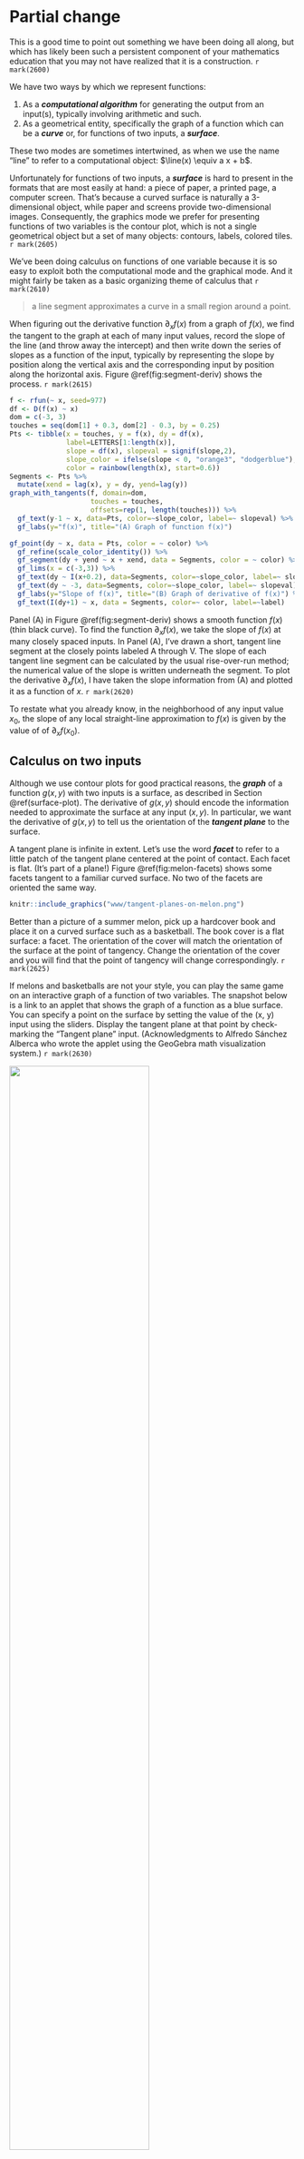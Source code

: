 # Partial change

This is a good time to point out something we have been doing all along, but which has likely been such a persistent component of your mathematics education that you may not have realized that it is a construction. `r mark(2600)`

We have two ways by which we represent functions:

1. As a ***computational algorithm*** for generating the output from an input(s), typically involving arithmetic and such. 
2. As a geometrical entity, specifically the graph of a function which can be a ***curve*** or, for functions of two inputs, a ***surface***.

These two modes are sometimes intertwined, as when we use the name "line" to refer to a computational object: $\line(x) \equiv a x + b$.

Unfortunately for functions of two inputs, a ***surface*** is hard to present in the formats that are most easily at hand: a piece of paper, a printed page, a computer screen. That's because a curved surface is naturally a 3-dimensional object, while paper and screens provide two-dimensional images. Consequently, the graphics mode we prefer for presenting functions of two variables is the contour plot, which is not a single geometrical object but a set of many objects: contours, labels, colored tiles.  `r mark(2605)`

We've been doing calculus on functions of one variable because it is so easy to exploit both the computational mode and the graphical mode. And it might fairly be taken as a basic organizing theme of calculus that  `r mark(2610)`

> a line segment approximates a curve in a small region around a point.

When figuring out the derivative function $\partial_x f(x)$ from a graph of $f(x)$, we find the tangent to the graph at each of many input values, record the slope of the line (and throw away the intercept) and then write down the series of slopes as a function of the input, typically by representing the slope by position along the vertical axis and the corresponding input by position along the horizontal axis. Figure \@ref(fig:segment-deriv) shows the process. `r mark(2615)`

```r
f <- rfun(~ x, seed=977)
df <- D(f(x) ~ x)
dom = c(-3, 3)
touches = seq(dom[1] + 0.3, dom[2] - 0.3, by = 0.25)
Pts <- tibble(x = touches, y = f(x), dy = df(x), 
              label=LETTERS[1:length(x)],
              slope = df(x), slopeval = signif(slope,2),
              slope_color = ifelse(slope < 0, "orange3", "dodgerblue"),
              color = rainbow(length(x), start=0.6)) 
Segments <- Pts %>%
  mutate(xend = lag(x), y = dy, yend=lag(y))
graph_with_tangents(f, domain=dom, 
                    touches = touches,
                    offsets=rep(1, length(touches))) %>%
  gf_text(y-1 ~ x, data=Pts, color=~slope_color, label=~ slopeval) %>%
  gf_labs(y="f(x)", title="(A) Graph of function f(x)")

gf_point(dy ~ x, data = Pts, color = ~ color) %>%
  gf_refine(scale_color_identity()) %>%
  gf_segment(dy + yend ~ x + xend, data = Segments, color = ~ color) %>%
  gf_lims(x = c(-3,3)) %>%
  gf_text(dy ~ I(x+0.2), data=Segments, color=~slope_color, label=~ slopeval) %>%
  gf_text(dy ~ -3, data=Segments, color=~slope_color, label=~ slopeval) %>%
  gf_labs(y="Slope of f(x)", title="(B) Graph of derivative of f(x)") %>%
  gf_text(I(dy+1) ~ x, data = Segments, color=~ color, label=~label)
```

Panel (A) in Figure \@ref(fig:segment-deriv) shows a smooth function $f(x)$ (thin black curve). To find the function $\partial_x f(x)$, we take the slope of $f(x)$ at many closely spaced inputs. In Panel (A), I've drawn a short, tangent line segment at the closely points labeled A through V. The slope of each tangent line segment can be calculated by the usual rise-over-run method; the numerical value of the slope is written underneath the segment. To plot the derivative $\partial_x f(x)$, I have taken the slope information from (A) and plotted it as a function of $x$. `r mark(2620)`

To restate what you already know, in the neighborhood of any input value $x_0$, the slope of any local straight-line approximation to $f(x)$ is given by the value of of $\partial_x f(x_0)$. 

## Calculus on two inputs

Although we use contour plots for good practical reasons, the ***graph*** of a function $g(x,y)$ with two inputs is a surface, as described in Section \@ref(surface-plot). The derivative of $g(x,y)$ should encode the information needed to approximate the surface at any input $(x,y)$. In particular, we want the derivative of $g(x,y)$ to tell us the orientation of the ***tangent plane*** to the surface.

A tangent plane is infinite in extent. Let's use the word ***facet*** to refer to a little patch of the tangent plane centered at the point of contact. Each facet is flat. (It's part of a plane!) Figure \@ref(fig:melon-facets) shows some facets tangent to a familiar curved surface. No two of the facets are oriented the same way.

```r
knitr::include_graphics("www/tangent-planes-on-melon.png")
```

Better than a picture of a summer melon, pick up a hardcover book and place it on a curved surface such as a basketball. The book cover is a flat surface: a facet. The orientation of the cover will match the orientation of the surface at the point of tangency. Change the orientation of the cover and you will find that the point of tangency will change correspondingly.  `r mark(2625)`

If melons and basketballs are not your style, you can play the same game on an interactive graph of a function of two variables. The snapshot below is a link to an applet that shows the graph of a function as a blue surface. You can specify a point on the surface by setting the value of the (x, y) input using the sliders. Display the tangent plane at that point by check-marking the "Tangent plane" input. (Acknowledgments to Alfredo Sánchez Alberca who wrote the applet using the GeoGebra math visualization system.) `r mark(2630)`


<a href="https://www.geogebra.org/m/wTh7KKd3" target="_blank"><img src="www/geogebra-tangent-app.png" width="70%"></a>

 `r mark(2635)`



For the purposes of computation by eye, a contour graph of a surface can be easier to deal with. Figure \@ref(fig:whole-plot) shows the contour graph of a smoothly varying function. Three points have been labeled A, B, and C.  `r mark(2640)`


```r
g <- rfun(~ x + y, seed=382)
Pts <- tibble::tribble(
  ~ x, ~ y, ~ label,
  -1, 1, "A",
  1.5, 1.2, "B",
  -1.7, -1.7, "C"
)
P <- contour_plot(g(x, y) ~ x + y, domain(x=c(-3,3), y=c(-3,3))) %>%
  gf_text(y ~ x, data = Pts, color="orange3", label=~label) %>%
  gf_refine(coord_fixed())
dx <- D(g(x, y) ~ x)
dy <- D(g(x, y) ~ y)
xA <- -1
yA <- 1
gA <- function(x, y) {g(xA, yA) + dx(xA, yA)*(x-xA) + dy(xA,yA)*(y-yA)}
PA <- contour_plot(gA(x, y) ~ x + y, domain(x=xA + 3*c(-.1, .1), y=yA +3*c(-.1, .1))) %>%
  gf_text(y ~ x, data = Pts %>% filter(label=="A"), label=~label, color="orange3", size=12)%>%
  gf_refine(coord_fixed())
PzA <- contour_plot(g(x, y) ~ x + y, domain(x=xA + 3*c(-.1, .1), y=yA +3*c(-.1, .1))) %>%
  gf_text(y ~ x, data = Pts %>% filter(label=="A"), label=~label, color="orange3", size=12)%>%
  gf_refine(coord_fixed())

xB <- 1.5
yB <- 1.2
gB <- function(x, y) {g(xB, yB) + dx(xB, yB)*(x-xB) + dy(xB,yB)*(y-yB)}
PB<-   contour_plot(gB(x, y) ~ x + y, domain(x=c(xB-.1, xB+.1), y=c(yB-.1, yB+.1))) %>%
  gf_text(y ~ x, data = Pts %>% filter(label=="B"), label=~label, color="orange3", size=12)%>%
  gf_refine(coord_fixed())
PzB <- contour_plot(g(x, y) ~ x + y, domain(x=xB + 1*c(-.1, .1), y=yB +1*c(-.1, .1))) %>%
  gf_text(y ~ x, data = Pts %>% filter(label=="B"), label=~label, color="orange3", size=12)%>%
  gf_refine(coord_fixed())

xC <- -1.7
yC <- -1.7
gC<- function(x, y) {g(xC, yC) + dx(xC, yC)*(x-xC) + dy(xC,yC)*(y-yC)}
PC <- contour_plot(gC(x, y) ~ x + y, domain(x=c(xC-.1, xC+.1), y=c(yC-.1, yC+.1))) %>%
  gf_text(y ~ x, data = Pts %>% filter(label=="C"), label=~label, color="orange3", size=12)%>%
  gf_refine(coord_fixed())
PzC <- contour_plot(g(x, y) ~ x + y, domain(x=xC + 1*c(-.1, .1), y=yC +1*c(-.1, .1))) %>%
  gf_text(y ~ x, data = Pts %>% filter(label=="C"), label=~label, color="orange3", size=12)%>%
  gf_refine(coord_fixed())

```

```r
P
```


Zooming in on each of the marked points presents a simpler picture for each of them, although one that is different for each point. Each zoomed-in plot contains almost parallel, almost evenly spaced contours. If the surface had been exactly planar over the entire zoomed-in domain, the contours would be *exactly* parallel and exactly evenly spaced. We can approach such exact parallelness by zooming in more closely around the labeled point. `r mark(2645)`

```r
PzC
PzA
PzB
```

Just as the function $\line(x) \equiv a x + b$ describes a straight line, the function $\text{plane}(x, y) \equiv a + b x + c y$ describes a plane whose orientation is specified by the value of the parameters $b$ and $c$. `r mark(2650)`

In Figure \@ref(fig:facet-plot), the facets tangent to the original surface at A, B, and C are displayed. Comparing Figures \@ref(fig:zoomed-plot) and \@ref(fig:facet-plot) you can see that each facet has the same orientation as the surface; the contours face in the same way. `r mark(2655)`


```r
PC
PA
PB
```

Remember that the point of constructing such facets is to generalize the idea of a derivative from a function of one input $f(x)$ to functions of two and more inputs such as $g(x,y)$. Just as the derivative $\partial_x f(x_0)$ reflects the ***slope*** of the *line* tangent to the graph of $f(x)$ at $x=x_0$, our plan for the "derivative" of $g(x_0,y_0)$ is to represent the ***orientation*** of the facet tangent to the graph of $g(x,y)$  at $(x=x_0, y=y_0)$. The question for us now is what information is needed to specify an orientation. `r mark(2660)`

One clue comes from the formula for a function whose graph is a plane oriented in a particular direction:

$$\text{plane}(x,y) \equiv a + b x + cy$$

::: {.scaffolding}
To explore the roles of the parameters $b$ and $c$ in setting the orientation of the line, open a `r sandbox_link()`. The scaffolding code generates a particular instance of $\text{plane}(x,y)$ and plots it in two ways: a contour plot and a surface plot. Change the numerical values of $b$ and $c$ and observe how the orientation of the planar surface changes in the graphs. You can also see that the value of $a$ is irrelevant to the orientation of the plane, just as the intercept of a straight-line graph is irrelevant to the slope of that line. `r mark(2665)`

```r
plane <- makeFun(a + b*x + c*y ~ x + y, a = 1, b = -2.5, c = 1.6)
interactive_plot(plane(x, y) ~ x + y, domain(x=c(-2, 2), y=c(-2, 2)))
contour_plot(plane(x, y) ~ x + y, domain(x=c(-2, 2), y=c(-2, 2))) %>%
  gf_refine(coord_fixed())
```
As always it can be difficult to extract quantitative information from a surface plot. For the example here, you can see that the high-point on the surface is when $x$ is most negative and $y$ is most positive. Compare that to the contour plot to verify that that two modes are displaying the same surface. `r mark(2670)`


(Note: The `gf_refine(coord_fixed())` part of the contour-plot command makes numerical intervals on the horizontal and vertical axes have the same length.)
:::

An instructive experience is to pick up a rigid, flat object, for instance a smartphone or hardcover book. Hold the object level with pinched fingers at the mid-point of each of the short ends, as shown in Figure \@ref(fig:hold-book) (left).  `r mark(2675)`

```r
knitr::include_graphics("www/level-book.png")
knitr::include_graphics("www/rotated-book.png")
knitr::include_graphics("www/tipped-book.png")
```
You can tip the object in one direction by raising or lowering one hand. (middle picture) And you can tip the object in the other coordinate direction by rotating the object around the line joining the points grasped by the left and right hands. (right picture) By combining these two motions, you can orient the surface of the object in a wide range of directions. `r mark(2680)`

The purpose of this lesson is to show that two-numbers are sufficient to dictate the orientation of a plane. In terms of Figure \@ref(fig:hold-book) these are 1) the amount that one hand is raised relative to the other and 2) the angle of rotation around the hand-to-hand axis. `r mark(2685)`

Similarly, in the formula for a plane, the orientation is set by two numbers, $b$ and $c$ in $\text{plane}(x, y) \equiv a + b x + c y$.

How to find the right $b$ and $c$ for the tangent facet to a function $g(x,y)$ at a specific input $(x_0, y_0)$? Taking slices of $g(x,y)$ provides the answer. In particular, these two slices:
$\text{slice}_1(x) \equiv g(x, y_0) = a + b\, x + c\, y_0 \\ \text{slice}_2(y) \equiv g(x_0, y) = a + b x_0 + c\, y$

Look carefully at the formulas for the slices. In $\text{slice}_1(x)$, the value of $y$ is being held constant at $y=y_0$. Similarly, in $\text{slice}_2(y)$ the value of $x$ is held constant at $x=x_0$.  `r mark(2690)`

The parameters $b$ and $c$ can be read out from the derivatives of the respective slices:

$$b = \partial_x \text{slice}_1(x)\left.\strut\right|_{x=x_0} \ \ \text{and}\ \ c=\partial_y \text{slice}_2(y)\left.\strut\right|_{y=y_0}$$
These derivatives of slice functions are called ***partial derivatives***. The word "partial" refers to examining just one input at a time. Here, we're evaluating the partial derivative functions at a specific inputs, $x=x_0$ or $y=y_0$. `r mark(2695)`

You don't need to create the slices explicitly in order to calculate the partial derivatives. 
Simply differentiate $g(x, y)$ with respect to $x$ in order to get parameter $b$ and differentiate $g(x, y)$ with respect to $y$ to get parameter $c$. To demonstrate, we'll make use of the ***sum*** rule:
$$\partial_x g(x, y) = \underbrace{\partial_x a}_{=0} + \underbrace{\partial_x b x}_{=b} + \underbrace{\partial_x cy}_{=0} = b$$
Similarly, $$\partial_y g(x, y) = \underbrace{\partial_y a}_{=0} + \underbrace{\partial_y b x}_{=0} + \underbrace{\partial_y cy}_{=c} = c$$

::: {.takenote}
Get in the habit of noticing the subscript on the differentiation symbol $\partial$. When taking, for instance, $\partial_y f(x,y,z, \ldots)$, all variables other than $y$ are to be ***held constant***. Some examples: `r mark(2700)`

$$\partial_y 3 x^2 = 0\ \ \text{but}\ \ \ 
\partial_x 3 x^2 = 6x\\
\ \\
\partial_y 2 x^2 y = 2x^2\ \ \text{but}\ \ \
\partial_x 2 x^2 y = 4 x y
$$
:::


## All other things being equal ...

Recall that the derivative of a function of one variable, say, $\partial_x f(x)$ tells you, at each possible value of the input $x$, how much the output will change proportional to a small change in the value of the input. This is exactly what the first-order polynomial approximation (that is, the ***linear approximation***), is saying: for small $dx$, $$f(x+dx) = f(x) + \partial_x f(x) \times dx$$
The same logic applies for functions of two inputs:
$$g(x + \color{magenta}{dx}, y) = g(x,y) + \color{magenta}{\partial_x} g(x,y) \times \color{magenta}{dx}\\
\text{and} \\
g(x, y+\color{brown}{dy}) = g(x,y) + \color{brown}{\partial_y} g(x,y) \times \color{brown}{dy}$$

Each of these statements is about *changing one input* while *holding the other input(s) constant*. Or, as the more familiar expression goes, "The effect of changing one input  **all other things being equal**. `r mark(2705)`



::: {.objectives}
```r
state_objective("Deriv-4a", "Understand that there are many different slopes at any point of a non-constant function of 2 or more variables.")
state_objective("Deriv-4b", "Calculate partial derivatives on a contour plot")
state_objective("Deriv-4c", "Understand \"partial derivative\" as \"changing one input while holding constant all the other inputs.\"")
state_objective("Deriv-8b", "Calculate partial derivatives by \"changing one input while holding constant all the other inputs.\"")
state_objective("Deriv-4d", "Know the three properties of gradient vectors")
```
:::

Everything we've said about differentiation rules applies not just to functions of one input, $f(x)$, but to functions with two or more inputs, $g(x,y)$, $h(x,y,z)$ and so on.  `r mark(2710)`

## Gradient vector

For functions of two inputs, there are two partial derivatives. For functions of three inputs, there are three partial derivatives. We can, of course, collect the partial derivatives into Cartesian coordinate form. This collection is called the ***gradient vector***. `r mark(2715)`

Just as our notation for differences ($\cal D$) and derivatives ($\partial$) involves unusual typography on the letter "D," the notation for the gradient involves such unusual typography although this time on $\Delta$, the Greek version of "D." For the gradient symbol, turn $\Delta$ on its head: $\nabla$. That is,
$$\nabla g(x,y) \equiv \left(\stackrel\strut\strut\delta_x g(x,y), \ \ \delta_y g(x,y)\right)$$

Note that $\nabla g(x,y)$ is a function of both $x$ and $y$, so in general the gradient vector differs from place to place in the function's domain.

The graphics convention for drawing a gradient vector for a particular input, that is, $\nabla g(x_0, y_0)$, puts an arrow with its root at $(x_0, y_0)$, pointing in direction $\nabla g(x_0, y_0)$, as in Figure \@ref(fig:one-grad-arrow). `r mark(2720)`

```r
graw <- rfun( ~ x + y, seed=562)
g <- makeFun(graw(x, y)  ~ x & y)
contour_plot(g(x, y+.2) ~ x + y, domain(x=c(-2,2), y=c(0, 4))) %>%
  gf_text(2 ~ 1, label= ~"(x=1,y=2)", color="orange3", hjust=0, vjust=-0.50) %>%
  gradient_plot(g(x, y) ~ x + y, domain(x=c(1,2), y=c(2, 3)), npts=1, color="orange3", alpha=1) %>%
  gf_refine(coord_fixed())
```

A ***gradient field*** (see Figure \@ref(fig:gradient-field-A)) is the value of the gradient vector at each point in the function's domain. Graphically, in order to prevent over-crowding, the vectors are drawn at discrete points. The lengths of the drawn vectors are set proportional to the numerical length of $\nabla g(x, y)$, so a short vector means the surface is relatively level, a long vector means the surface is relatively steep.  `r mark(2725)`

```r
contour_plot(g(x, y+.2) ~ x + y, domain(x=c(-2,2), y=c(0, 4))) %>%
  gradient_plot(g(x, y) ~ x + y, color="orange3", alpha=1) %>%
  gf_refine(coord_fixed())
```

`r insert_calcZ_exercise("XX.XX", "9iowVB", "Exercises/Diff/partial-purple.Rmd")`

`r insert_calcZ_exercise("XX.XX", "qdkw", "Exercises/Diff/partial-tan.Rmd")`

`r insert_calcZ_exercise("XX.XX", "uekses", "Exercises/Diff/partial-doctor.Rmd")`

`r insert_calcZ_exercise("XX.XX", "wkd83", "Exercises/Diff/gradient-field-red.Rmd")`

`r insert_calcZ_exercise("XX.XX", "lkwciw", "Exercises/Diff/gradient-field-blue.Rmd")`

`r insert_calcZ_exercise("XX.XX", "xdkw", "Exercises/Diff/gradient-field-orange.Rmd")`




`r insert_calcZ_exercise("XX.XX", "vkdlw", "Exercises/Diff/partial-house.Rmd")`

`r insert_calcZ_exercise("XX.XX", "72ldw", "Exercises/Diff/spider-blow-lamp.Rmd")`


`r insert_calcZ_exercise("XX.XX", "oekse", "Exercises/Diff/grass-grows-red.Rmd")`

`r insert_calcZ_exercise("XX.XX", "uifJjv", "Exercises/Diff/aspen-let-cotton.Rmd")`

## Algorithmic optimization

In Chapter \@ref(optim-and-shape) we explored how to find an argmin of a function $f(x)$ with one input. Finding the argmin is easy and intuitive if you have a graph of $f(x)$: just look for the top of the hill. 

Figure \@ref(fig:optim-hill) shows an example. With a bit of practice you can see that the "top of the hill" is at roughly $(x=1, y=1)$ whereat the function takes on a value somewhat larger than 16. 

```r
graw <- rfun( ~ x + y, seed=68)
g <- makeFun(-graw(x, y)  ~ x & y)
contour_plot(g(x, y+.2) ~ x + y, domain(x=c(-2,2), y=c(-2, 2))) %>%
  gradient_plot(g(x, y) ~ x + y, color="orange3", alpha=0.25) %>%
  gf_refine(coord_fixed())
```
Many optimization problems involve objective functions with several or many inputs. Regrettably, it becomes very difficult to graph functions with 3 or more inputs. So, we can't rely on our visual intuition to find the top of the hill.

The key to optimization problems with many inputs is the derivative of the function. Figure \@ref(fig:optim-hill2) shows the gradient field of the same terrain graphed in Figure \@ref(fig:optim-hill). Even without seeing the surface or the contours, you can get to the top of the hill by picking a starting point and following the contours. Since there can be many hills in a complicated terrain, this approach will get you to the one "closest" to your starting point. In practice, modelers repeat the method for many different starting points until they reach a hilltop that's high enough for their purposes.

```r
gradient_plot(g(x, y) ~ x + y, 
  domain(x=c(-2,2), y=c(-2, 2)), 
  color="orange3", alpha=1) %>%
  gf_refine(coord_fixed())
```
Let's lay out the algorithm for using the gradient to find an argmax. In every optimization problem we assume we know the objective function $g(x, y, z, ...)$ and can compute the output of the function for any valid inputs.

**Step 1** We pick two starting points near to each other: ${\mathbf X}_0 = (x_0, y_0, z_0, \ldots)$ and ${\mathbf{X}_2 = (x_1, y_1, z_1, \ldots)$. (We're using the names ${\mathbf X}_0$ and ${\mathbf X}_1$ to denote the starting points, just as we might denote a place on Earth by a name like "Chicago." 

**Step 2** By evaluating $g()$ at ${\mathbf X}_0$ and ${\mathbf X}_1$ we can find the gradient vector near ${\mathbf X}_1$. 

$$\partial_\color{magenta}{x} g({\mathbf X}_1) \equiv \partial_\color{magenta}{x} g(x_1, y_1, z_1, \ldots) = \frac{g(\color{magenta}{x_1}, y_1, z_1, \ldots) - g(\color{magenta}{x_0}, y_1, z_1, \ldots)}{\color{magenta}{x_1 - x_0}}\\
\,\\
\partial_\color{brown}{y} g({\mathbf X}_1) \equiv\partial_\color{brown}{y} g(x_1, y_1, z_1, \ldots) = \frac{g(x_1, \color{brown}{y_1}, z_1, \ldots) - g(x_1, \color{brown}{y_0}, z_1, \ldots)}{\color{brown}{y_1 - y_0}}\\
\,\\
\partial_\color{darkorange}{z} g({\mathbf X}_1) \equiv\partial_\color{darkorange}{z} g(x_1, y_1, z_1, \ldots) = \frac{g(x_1, y_1, \color{darkorange}{z_1}, \ldots) - g(x_1, y_1, \color{darkorange}{z_0}, \ldots)}{\color{darkorange}{z_1 - z_0}}\\
\,\\
\ldots$$

**Step 3** Pick a small number $h$ and compute the coordinates of a new point $${\mathbf X}_2 \equiv (
\color{magenta}{x_1} + h \partial_{\color{magenta}{x}} g({\mathbf X}_1), 
\color{brown}{y_1} + h \partial_{\color{brown}{y}} g({\mathbf X}_1), 
\color{darkorange}{z_1} + h \partial_{\color{darkorange}{z}} g({\mathbf X}_1), \ldots) $$
${\mathbf X}_2$ is located a small distance from ${\mathbf X}_1$ in the direction of the gradient vector. 

**Step 4** If $g({\mathbf X}_2) \approx g({\mathbf X}_1)$ then the gradient vector must be very close to zero. We can stop the algorithm, giving the argmax result as ${\mathbf X}_2$. Otherwise, go back to Step 2, but using ${\mathbf X}_1$ in place of ${\mathbf X}_0$ and using ${\mathbf{X}_2}$ in place of ${\mathbf{X}_1}$. 

There are many variations on this algorithm that seek to reduce the number of calculations, avoid overstepping the argmax, etc. Collectively, the algorithms are called ***gradient ascent*** or, in more familiar language, "walking uphill one step at a time."

<!-- ## Other optimization algorithms

Nelder-Mead, etc.

`rrr insert_calcZ_exercise("XX.XX", "kcblMf", "Exercises/Diff/pony-run-bed.Rmd")`

-->
